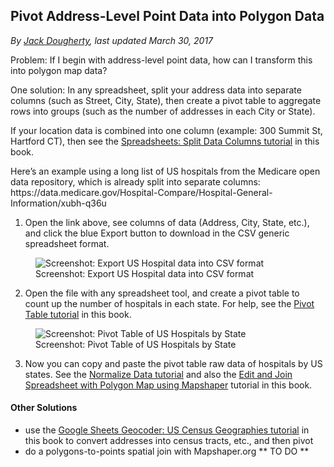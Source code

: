 ## Pivot Address-Level Point Data into Polygon Data {#pivot-point-to-polygon}
*By [Jack Dougherty](authors), last updated March 30, 2017*

Problem: If I begin with address-level point data, how can I transform this into polygon map data?

One solution: In any spreadsheet, split your address data into separate columns (such as Street, City, State), then create a pivot table to aggregate rows into groups (such as the number of addresses in each City or State).

If your location data is combined into one column (example: 300 Summit St, Hartford CT), then see the [Spreadsheets: Split Data Columns tutorial](clean-spreadsheets) in this book.

Here's an example using a long list of US hospitals from the Medicare open data repository, which is already split into separate columns: https://data.medicare.gov/Hospital-Compare/Hospital-General-Information/xubh-q36u

1) Open the link above, see columns of data (Address, City, State, etc.), and click the blue Export button to download in the CSV generic spreadsheet format.

![Screenshot: Export US Hospital data into CSV format](images/09-transform/hospital-socrata-export.png)

2) Open the file with any spreadsheet tool, and create a pivot table to count up the number of hospitals in each state. For help, see the [Pivot Table tutorial](pivot) in this book.

![Screenshot: Pivot Table of US Hospitals by State](images/09-transform/hospital-pivot-table.png)

3) Now you can copy and paste the pivot table raw data of hospitals by US states. See the [Normalize Data tutorial](normalize) and also the [Edit and Join Spreadsheet with Polygon Map using Mapshaper](mapshaper) tutorial in this book.

#### Other Solutions {-}
- use the [Google Sheets Geocoder: US Census Geographies tutorial](geocode) in this book to convert addresses into census tracts, etc., and then pivot
- do a polygons-to-points spatial join with Mapshaper.org ** TO DO **
